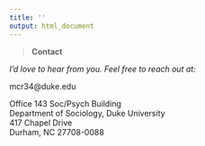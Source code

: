```yaml
---
title: ''
output: html_document
---
```


>**Contact**

*I'd love to hear from you. Feel free to reach out at:* 

mcr34@duke.edu

Office 143 Soc/Psych Building  
Department of Sociology, Duke University  
417 Chapel Drive  
Durham, NC 27708-0088  
